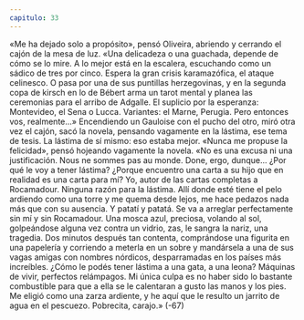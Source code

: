 ```yaml
---
capitulo: 33
---
```


«Me ha dejado solo a propósito», pensó Oliveira, abriendo y cerrando el cajón
de la mesa de luz. «Una delicadeza o una guachada, depende de cómo se lo mire.
A lo mejor está en la escalera, escuchando como un sádico de tres por cinco.
Espera la gran crisis karamazófica, el ataque celinesco. O pasa por una de sus
puntillas herzegovinas, y en la segunda copa de kirsch en lo de Bébert arma un
tarot mental y planea las ceremonias para el arribo de Adgalle. El suplicio por la
esperanza: Montevideo, el Sena o Lucca. Variantes: el Marne, Perugia. Pero
entonces vos, realmente...»
Encendiendo un Gauloise con el pucho del otro, miró otra vez el cajón, sacó la
novela, pensando vagamente en la lástima, ese tema de tesis. La lástima de sí
mismo: eso estaba mejor. «Nunca me propuse la felicidad», pensó hojeando
vagamente la novela. «No es una excusa ni una justificación. Nous ne sommes
pas au monde. Done, ergo, dunque... ¿Por qué le voy a tener lástima? ¿Porque
encuentro una carta a su hijo que en realidad es una carta para mí? Yo, autor de
las cartas completas a Rocamadour. Ninguna razón para la lástima. Allí donde
esté tiene el pelo ardiendo como una torre y me quema desde lejos, me hace
pedazos nada más que con su ausencia. Y patatí y patatá. Se va a arreglar
perfectamente sin mí y sin Rocamadour. Una mosca azul, preciosa, volando al
sol, golpeándose alguna vez contra un vidrio, zas, le sangra la nariz, una
tragedia. Dos minutos después tan contenta, comprándose una figurita en una
papelería y corriendo a meterla en un sobre y mandársela a una de sus vagas
amigas con nombres nórdicos, desparramadas en los países más increíbles.
¿Cómo le podés tener lástima a una gata, a una leona? Máquinas de vivir,
perfectos relámpagos. Mi única culpa es no haber sido lo bastante combustible
para que a ella se le calentaran a gusto las manos y los pies. Me eligió como una
zarza ardiente, y he aquí que le resulto un jarrito de agua en el pescuezo.
Pobrecita, carajo.»
(-67)
